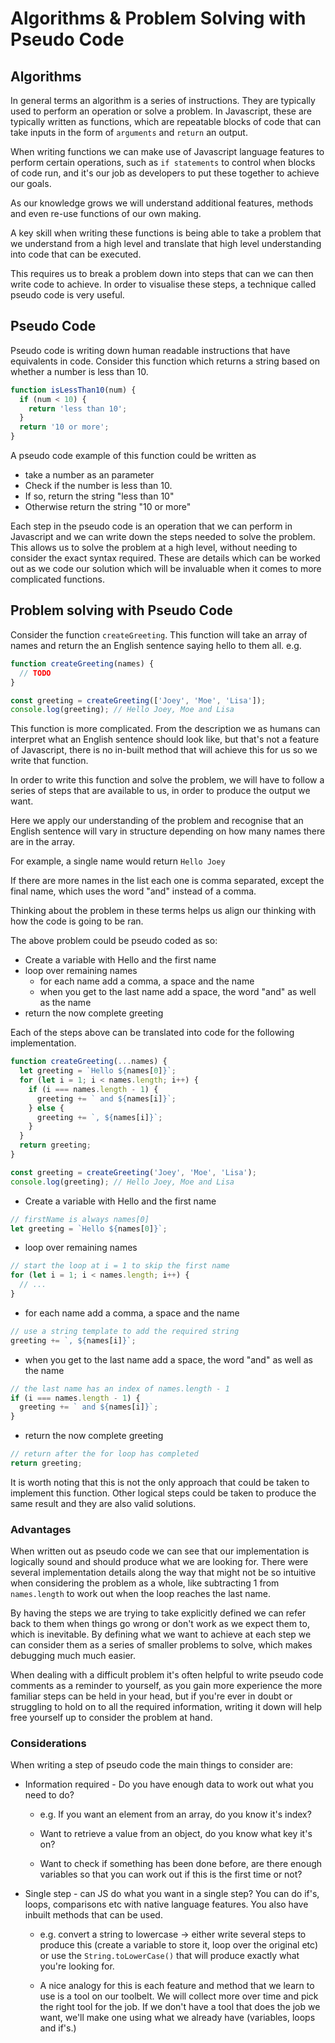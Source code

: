 # Algorithms & Problem Solving with Pseudo Code

## Algorithms

In general terms an algorithm is a series of instructions. They are typically used to perform an operation or solve a problem. In Javascript, these are typically written as functions, which are repeatable blocks of code that can take inputs in the form of `arguments` and `return` an output.

When writing functions we can make use of Javascript language features to perform certain operations, such as `if statements` to control when blocks of code run, and it's our job as developers to put these together to achieve our goals.

As our knowledge grows we will understand additional features, methods and even re-use functions of our own making.

A key skill when writing these functions is being able to take a problem that we understand from a high level and translate that high level understanding into code that can be executed.

This requires us to break a problem down into steps that can we can then write code to achieve. In order to visualise these steps, a technique called pseudo code is very useful.

## Pseudo Code

Pseudo code is writing down human readable instructions that have equivalents in code. Consider this function which returns a string based on whether a number is less than 10.

```js
function isLessThan10(num) {
  if (num < 10) {
    return 'less than 10';
  }
  return '10 or more';
}
```

A pseudo code example of this function could be written as

- take a number as an parameter
- Check if the number is less than 10.
- If so, return the string "less than 10"
- Otherwise return the string "10 or more"

Each step in the pseudo code is an operation that we can perform in Javascript and we can write down the steps needed to solve the problem. This allows us to solve the problem at a high level, without needing to consider the exact syntax required. These are details which can be worked out as we code our solution which will be invaluable when it comes to more complicated functions.

## Problem solving with Pseudo Code

Consider the function `createGreeting`. This function will take an array of names and return the an English sentence saying hello to them all. e.g.

```js
function createGreeting(names) {
  // TODO
}

const greeting = createGreeting(['Joey', 'Moe', 'Lisa']);
console.log(greeting); // Hello Joey, Moe and Lisa
```

This function is more complicated. From the description we as humans can interpret what an English sentence should look like, but that's not a feature of Javascript, there is no in-built method that will achieve this for us so we write that function.

In order to write this function and solve the problem, we will have to follow a series of steps that are available to us, in order to produce the output we want.

Here we apply our understanding of the problem and recognise that an English sentence will vary in structure depending on how many names there are in the array.

For example, a single name would return `Hello Joey`

If there are more names in the list each one is comma separated, except the final name, which uses the word "and" instead of a comma.

Thinking about the problem in these terms helps us align our thinking with how the code is going to be ran.

The above problem could be pseudo coded as so:

- Create a variable with Hello and the first name
- loop over remaining names
  - for each name add a comma, a space and the name
  - when you get to the last name add a space, the word "and" as well as the name
- return the now complete greeting

Each of the steps above can be translated into code for the following implementation.

```js
function createGreeting(...names) {
  let greeting = `Hello ${names[0]}`;
  for (let i = 1; i < names.length; i++) {
    if (i === names.length - 1) {
      greeting += ` and ${names[i]}`;
    } else {
      greeting += `, ${names[i]}`;
    }
  }
  return greeting;
}

const greeting = createGreeting('Joey', 'Moe', 'Lisa');
console.log(greeting); // Hello Joey, Moe and Lisa
```

- Create a variable with Hello and the first name

```js
// firstName is always names[0]
let greeting = `Hello ${names[0]}`;
```

- loop over remaining names

```js
// start the loop at i = 1 to skip the first name
for (let i = 1; i < names.length; i++) {
  // ...
}
```

- for each name add a comma, a space and the name

```js
// use a string template to add the required string
greeting += `, ${names[i]}`;
```

- when you get to the last name add a space, the word "and" as well as the name

```js
// the last name has an index of names.length - 1
if (i === names.length - 1) {
  greeting += ` and ${names[i]}`;
}
```

- return the now complete greeting

```js
// return after the for loop has completed
return greeting;
```

It is worth noting that this is not the only approach that could be taken to implement this function. Other logical steps could be taken to produce the same result and they are also valid solutions.

### Advantages

When written out as pseudo code we can see that our implementation is logically sound and should produce what we are looking for. There were several implementation details along the way that might not be so intuitive when considering the problem as a whole, like subtracting 1 from `names.length` to work out when the loop reaches the last name.

By having the steps we are trying to take explicitly defined we can refer back to them when things go wrong or don't work as we expect them to, which is inevitable. By defining what we want to achieve at each step we can consider them as a series of smaller problems to solve, which makes debugging much much easier.

When dealing with a difficult problem it's often helpful to write pseudo code comments as a reminder to yourself, as you gain more experience the more familiar steps can be held in your head, but if you're ever in doubt or struggling to hold on to all the required information, writing it down will help free yourself up to consider the problem at hand.

### Considerations

When writing a step of pseudo code the main things to consider are:

- Information required - Do you have enough data to work out what you need to do?

  - e.g. If you want an element from an array, do you know it's index?

  - Want to retrieve a value from an object, do you know what key it's on?

  - Want to check if something has been done before, are there enough variables so that you can work out if this is the first time or not?

- Single step - can JS do what you want in a single step? You can do if's, loops, comparisons etc with native language features. You also have inbuilt methods that can be used.

  - e.g. convert a string to lowercase -> either write several steps to produce this (create a variable to store it, loop over the original etc) or use the `String.toLowerCase()` that will produce exactly what you're looking for.

  - A nice analogy for this is each feature and method that we learn to use is a tool on our toolbelt. We will collect more over time and pick the right tool for the job. If we don't have a tool that does the job we want, we'll make one using what we already have (variables, loops and if's.)
